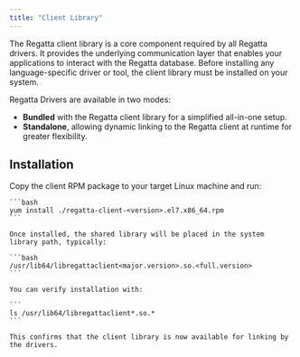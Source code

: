 ```yaml
---
title: "Client Library"
---
```


The Regatta client library is a core component required by all Regatta drivers. It provides the underlying communication layer that enables your applications to interact with the Regatta database. Before installing any language-specific driver or tool, the client library must be installed on your system.

Regatta Drivers are available in two modes:

- **Bundled** with the Regatta client library for a simplified all-in-one setup.
- **Standalone**, allowing dynamic linking to the Regatta client at runtime for greater flexibility.

## Installation

<Tabs>
  <Tab title="Linux">
    Copy the client RPM package to your target Linux machine and run: 

    ```bash
    yum install ./regatta-client-<version>.el7.x86_64.rpm
    ```

    Once installed, the shared library will be placed in the system library path, typically:

    ```bash
    /usr/lib64/libregattaclient<major.version>.so.<full.version>
    ```

    You can verify installation with: 

    ```
    ls /usr/lib64/libregattaclient*.so.*
    ```

    This confirms that the client library is now available for linking by the drivers.
  </Tab>
</Tabs>